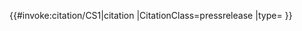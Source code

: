 <includeonly>{{#invoke:citation/CS1|citation
|CitationClass=pressrelease
|type={{{type|新聞稿}}}
}}</includeonly><noinclude>
{{documentation}}
</noinclude>